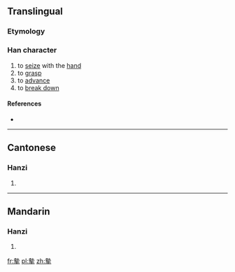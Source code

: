 ==Translingual==

===Etymology===
{{Han compound|埶|手|c1=p|c2=s|t2=hand|ls=psc}}

===Han character===
{{Han char|rn=64|rad=手|as=11|sn=15|four=4550<sub>2</sub>|canj=土戈手 (GIQ), X土戈手 (XGIQ)|ids=⿱[[埶]][[手]]}}

# to [[seize]] with the [[hand]]
# to [[grasp]]
# to [[advance]]
# to [[break down]]

====References====
* {{Han ref|kx=0451.190|dkj=12633|dj=0801.290|hdz=31939.090|uh=6470|ud=25712|bh=E5AE|bd=58798}}

----

==Cantonese==

===Hanzi===
{{yue-hanzi|jyut=|y=ji3}}

# {{defn|lang=yue|sort=手11}}

----

==Mandarin==

===Hanzi===
{{cmn-hanzi|pin=[[niè]] ([[nie4]])|wg=nieh<sup>4</sup>}}

# {{defn|lang=cmn|sort=手11}}

[[fr:摰]]
[[pl:摰]]
[[zh:摰]]